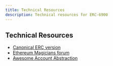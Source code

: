 ```yaml
---
title: Technical Resources
description: Technical resources for ERC-6900
---
```


## Technical Resources

- [Canonical ERC version](https://eips.ethereum.org/EIPS/eip-6900)
- [Ethereum Magicians forum](https://ethereum-magicians.org/t/erc-6900-modular-smart-contract-accounts-and-plugins/13885)
- [Awesome Account Abstraction](https://github.com/4337Mafia/awesome-account-abstraction?tab=readme-ov-file)
